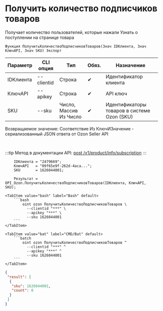 ﻿---
sidebar_position: 16
description: Получить количество подписчиков товаров и другие функции для работы с Ozon в Открытом пакете интеграций - бесплатной open-source библиотеке интеграций для 1С:Предприятие 8, OneScript и CLI
keywords: [1C, 1С, 1С:Предприятие, 1С:Предприятие 8.3, API, Интеграция, Сервисы, Обмен, OneScript, CLI, Ozon]
---


# Получить количество подписчиков товаров
 Получает количество пользователей, которые нажали Узнать о поступлении на странице товара



`Функция ПолучитьКоличествоПодписчиковТоваров(Знач IDКлиента, Знач КлючAPI, Знач SKU) Экспорт`

  | Параметр | CLI опция | Тип | Обяз. | Назначение |
  |-|-|-|-|-|
  | IDКлиента | --clientid | Строка | &#x2714; | Идентификатор клиента |
  | КлючAPI | --apikey | Строка | &#x2714; | API ключ |
  | SKU | --sku | Число, Массив Из Число | &#x2714; | Идентификаторы товаров в системе Ozon (SKU) |

  
  Возвращаемое значение:   Соответствие Из КлючИЗначение - сериализованный JSON ответа от Ozon Seller API

<br/>

:::tip
Метод в документации API: [post /v1/product/info/subscription](https://docs.ozon.ru/api/seller/#operation/ProductAPI_GetProductInfoSubscription)
:::
<br/>


```bsl title="Пример использования для 1С:Предприятие/OneScript"
    IDКлиента = "2479669";
    КлючAPI   = "09f65e9f-262d-4aca...";
    SKU       = 1626044001;

    Результат = OPI_Ozon.ПолучитьКоличествоПодписчиковТоваров(IDКлиента, КлючAPI, SKU);
```
    

 <Tabs>
  
    <TabItem value="bash" label="Bash" default>
        ```bash
            oint ozon ПолучитьКоличествоПодписчиковТоваров \
              --clientid "***" \
              --apikey "***" \
              --sku 1626044001
        ```
    </TabItem>
  
    <TabItem value="bat" label="CMD/Bat" default>
        ```batch
            oint ozon ПолучитьКоличествоПодписчиковТоваров ^
              --clientid "***" ^
              --apikey "***" ^
              --sku 1626044001
        ```
    </TabItem>
</Tabs>


```json title="Результат"
{
 "result": [
  {
   "sku": 1626044001,
   "count": 0
  }
 ]
}
```
